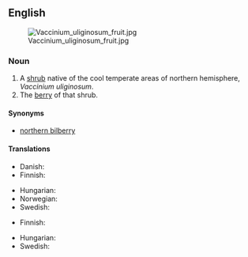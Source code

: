 {{wikipedia|vaccinium uliginosum}}
==English==
[[File:Vaccinium_uliginosum_fruit.jpg|thumb|right]]

===Noun===
{{en-noun|sg=[[bog]] [[bilberry]]|bog bilberries}}

# A [[shrub]] native of the cool temperate areas of northern hemisphere, ''Vaccinium uliginosum''.
# The [[berry]] of that shrub.

====Synonyms====
*[[northern bilberry]]

====Translations====
{{trans-top|shrub}}
* Danish: {{t|da|mose-bølle}}
* Finnish: {{t-|fi|juolukka}}
{{trans-mid}}
* Hungarian: {{t|hu|mocsári áfonya}}
* Norwegian: {{t|no|blokkebær|n}}
* Swedish: {{t+|sv|odon|n}}
{{trans-bottom}}

{{trans-top|berry}}
*Finnish: {{t-|fi|juolukka}}
{{trans-mid}}
* Hungarian: {{t|hu|mocsári áfonya}}
* Swedish: {{t+|sv|odon|n}}
{{trans-bottom}}